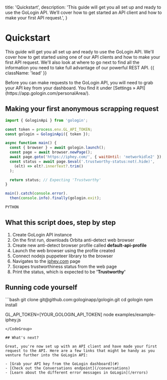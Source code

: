   title: 'Quickstart',
  description:
    'This guide will get you all set up and ready to use the GoLogin API. We’ll cover how to get started an API client and how to make your first API request.',
}

# Quickstart

This guide will get you all set up and ready to use the GoLogin API. We'll cover how to get started using one of our API clients and how to make your first API request. We'll also look at where to go next to find all the information you need to take full advantage of our powerful REST API. {{ className: 'lead' }}

<Note>
  Before you can make requests to the GoLogin API, you will need to grab your
  API key from your dashboard. You find it under [Settings &raquo; API](https://app.gologin.com/personalArea/).
</Note>


## Making your first anonymous scrapping request

<CodeGroup tag="iphey.com" label="Check trustworthiness status">

```js
import { GologinApi } from 'gologin';

const token = process.env.GL_API_TOKEN;
const gologin = GologinApi({ token });

async function main() {
  const { browser } = await gologin.launch();
  const page = await browser.newPage();
  await page.goto('https://iphey.com/', { waitUntil: 'networkidle2' });
  const status = await page.$eval('.trustworthy-status:not(.hide)', 
    (elt) => elt?.innerText?.trim()
  );

  return status; // Expecting 'Trustworthy'
}

main().catch(console.error).
  then(console.info).finally(gologin.exit);
```

```python
PYTHON

```

</CodeGroup>


## What this script does, step by step
1. Create GoLogin API instance
2. On the first run, downloads Orbita anti-detect web browser 
3. Create new anti-detect browser profile called **default-api-profile**
4. Launch the web browser using the profile created
5. Connect nodejs puppeteer library to the browser
6. Navigates to the [iphey.com](https://iphey.com) page
7. Scrapes trustworthiness status from the web page
8. Print the status, which is expected to be **'Trustworthy'**

## Running code yourself

<CodeGroup tag="github.com" label="Run scrapping example">
```bash
git clone git@github.com:gologinapp/gologin.git
cd gologin
npm install

GL_API_TOKEN=[YOUR_GOLOGIN_API_TOKEN] node examples/example-iphey.js
```
</CodeGroup>

## What's next?

Great, you're now set up with an API client and have made your first request to the API. Here are a few links that might be handy as you venture further into the GoLogin API:

- [Grab your API key from the GoLogin dashboard](#)
- [Check out the Conversations endpoint](/conversations)
- [Learn about the different error messages in GoLogin](/errors)
